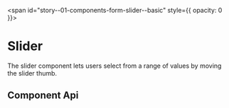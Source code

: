 
<span id="story--01-components-form-slider--basic" style={{ opacity: 0 }}></span>

# Slider

The slider component lets users select from a range of values by moving the slider thumb.

<Canvas className="bal-app has-visible-overflow">
  <Story id="01-components-form-slider--basic" />
</Canvas>

## Component Api

<Description markdown={readme} />

<br />


<Description markdown={testing} />


<Description markdown={github} />
